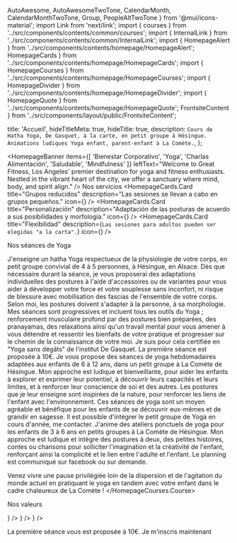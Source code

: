   AutoAwesome,
  AutoAwesomeTwoTone,
  CalendarMonth,
  CalendarMonthTwoTone,
  Group,
  PeopleAltTwoTone
} from '@mui/icons-material'; import Link from 'next/link'; import {
  courses
} from '../src/components/contents/common/courses'; import {
  InternalLink
} from '../src/components/contents/common/InternalLink'; import {
  HomepageAlert
} from '../src/components/contents/homepage/HomepageAlert';
  HomepageCards
} from '../src/components/contents/homepage/HomepageCards'; import {
  HomepageCourses
} from '../src/components/contents/homepage/HomepageCourses'; import {
  HomepageDivider
} from '../src/components/contents/homepage/HomepageDivider'; import {
  HomepageQuote
} from '../src/components/contents/homepage/HomepageQuote';
  FrontsiteContent
} from '../src/components/layout/public/FrontsiteContent';

  title: 'Accueil',
  hideTitleMeta: true,
  hideTitle: true,
  description: `Cours de Hatha Yoga, De Gasquet, à la carte, en petit groupe à Hésingue. Animations ludiques Yoga enfant, parent-enfant à La Comète.`,
};

<HomepageBanner
  items={[
    'Bienestar Corporativo',
    'Yoga',
    'Charlas Alimentación',
    'Saludable',
    'Mindfulness'
  ]}
  leftText="Welcome to Great Fitness, Los Angeles' premier destination for yoga and fitness enthusiasts. Nestled in the vibrant heart of the city, we offer a sanctuary where mind, body, and spirit align."
/>
<HomepageDivider>Nos servicios</HomepageDivider>
<HomepageCards>
  <HomepageCards.Card
    title="Grupos reducidos"
    description="Las sesiones se llevan a cabo en grupos pequeños."
    icon={<PeopleAltTwoTone fontSize="large" />}
  />
  <HomepageCards.Card
    title="Personalización"
    description="Adaptación de las posturas de acuerdo a sus posibilidades y morfología."
    icon={<AutoAwesomeTwoTone fontSize="large" />}
  />
  <HomepageCards.Card
    title="Flexibilidad"
    description={`Las sesiones para adultos pueden ser elegidas "a la carta".`}
    icon={<CalendarMonthTwoTone fontSize="large" />}
  />
</HomepageCards>

<HomepageDivider>Nos séances de Yoga</HomepageDivider>

<HomepageCourses>
  <HomepageCourses.Course course={courses.YOGA_ADULT} imageUrl="/images/arbre-ocean.jpg" index={0}>
    J'enseigne un hatha Yoga respectueux de la physiologie de votre corps, en petit groupe convivial de 4 à 5 personnes, à
    Hésingue, en Alsace. Dès que nécessaire durant la séance, je vous proposerai des adaptations individuelles des postures à l'aide
    d'accessoires ou de variantes pour vous aider à développer votre force et votre souplesse sans inconfort, ni risque de
    blessure avec mobilisation des fascias de l'ensemble de votre corps. Selon moi, les postures doivent s'adapter à la personne, à sa morphologie.<br />
    Mes séances sont progressives et incluent tous les outils du Yoga ; renforcement musculaire profond par des postures bien préparées, des pranayamas, des relaxations ainsi qu'un travail mental pour vous amener à vous détendre et ressentir les bienfaits de votre pratique et progresser sur le
    chemin de la connaissance de votre moi. Je suis pour cela certifiée en "Yoga sans dégâts" de l'institut De Gasquet.
    La première séance est proposée à 10€.
  </HomepageCourses.Course>
  <HomepageCourses.Course course={courses.YOGA_CHILD} imageUrl="/images/yoga-enfants-plage.jpg" index={1}>
 Je vous propose des séances de yoga hebdomadaires adaptées aux enfants de 6 à 12 ans, dans un petit groupe à La Comète de Hésingue. Mon approche est ludique et bienveillante, pour aider les enfants à explorer et exprimer leur potentiel, à découvrir leurs capacités et leurs limites, et à renforcer leur conscience de soi et des autres. Les postures que je leur enseigne sont inspirées de la nature, pour renforcer les liens de l'enfant avec l'environnement. Ces séances de yoga sont un moyen agréable et bénéfique pour les enfants de se découvrir eux-mêmes et de grandir en sagesse. Il est possible d'intégrer le petit groupe de Yoga en cours d'année, me contacter.
  </HomepageCourses.Course>
  <HomepageCourses.Course course={courses.YOGA_ADULT_CHILD} imageUrl="/images/yoga-enfants-collaboration.jpg" index={2}>
    J'anime des ateliers ponctuels de yoga pour les enfants de 3 à 6 ans en petits groupes à La Comète de Hésingue. Mon approche est ludique et intègre des postures à deux, des petites histoires, contes ou chansons pour solliciter l'imagination et la créativité de l'enfant, renforçant ainsi la complicité et le lien entre l'adulte et l'enfant. Le planning est communiqué sur facebook ou sur demande.

Venez vivre une pause privilégiée loin de la dispersion et de l'agitation du monde actuel en pratiquant le yoga en tandem avec votre enfant dans le cadre chaleureux de La Comète !
  </HomepageCourses.Course>
</HomepageCourses>

<HomepageDivider arrows>Nos valeurs</HomepageDivider>

<HomepageCards>
  <HomepageCards.Card
    title="Effectifs réduits"
    description="Les séances se déroulent en petit nombre."
    icon={<PeopleAltTwoTone fontSize="large" />}
  />
  <HomepageCards.Card
    title="Personnalisation"
    description="Adaptation des postures par rapport à vos possibilités et votre morphologie."
    icon={<AutoAwesomeTwoTone fontSize="large" />}
  />
  <HomepageCards.Card
    title="Flexibilité"
    description={`Les séances adultes peuvent être choisies "à la carte".`}
    icon={<CalendarMonthTwoTone fontSize="large" />}
  />
</HomepageCards>

<HomepageAlert>La première séance vous est proposée à 10€. <InternalLink href="/inscripcion">Je m'inscris maintenant</InternalLink></HomepageAlert>

<HomepageQuote
  quote="C'est à travers l'alignement de mon corps que j'ai découvert l'alignement de mon esprit, de mon Être et de mon intelligence."
  author="Sri B.K.S Iyengar"
/> 

